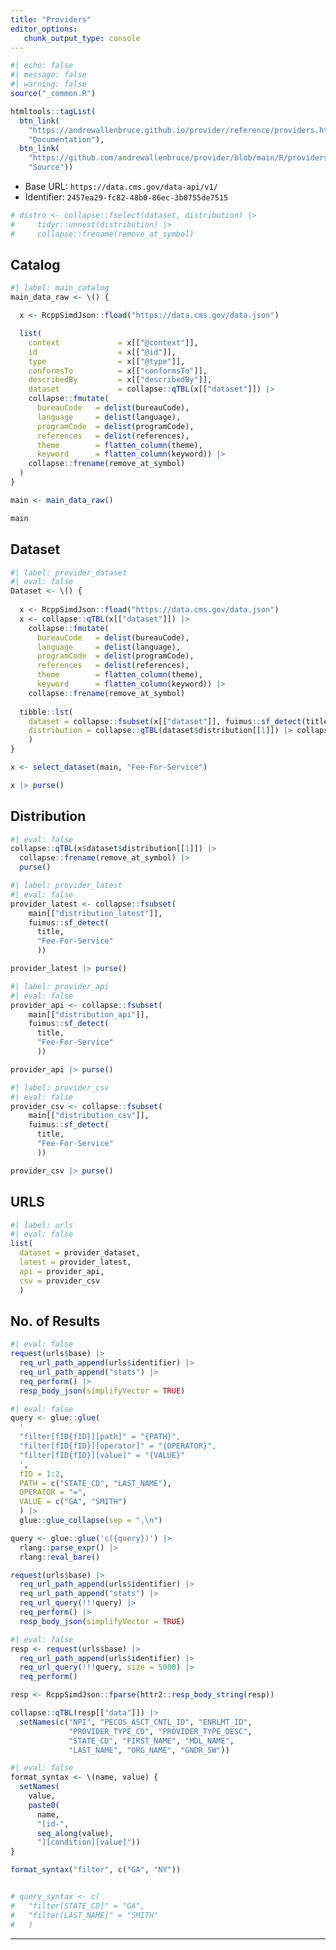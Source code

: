 ```yaml
---
title: "Providers"
editor_options: 
   chunk_output_type: console
---
```


```r
#| echo: false
#| message: false
#| warning: false
source("_common.R")

htmltools::tagList(
  btn_link(
    "https://andrewallenbruce.github.io/provider/reference/providers.html",
    "Documentation"),
  btn_link(
    "https://github.com/andrewallenbruce/provider/blob/main/R/providers.R", 
    "Source"))
```

   * Base URL: `https://data.cms.gov/data-api/v1/`
   * Identifier: `2457ea29-fc82-48b0-86ec-3b0755de7515`


```r
# distro <- collapse::fselect(dataset, distribution) |>
#     tidyr::unnest(distribution) |>
#     collapse::frename(remove_at_symbol)
```

## Catalog

```r
#| label: main_catalog
main_data_raw <- \() {

  x <- RcppSimdJson::fload("https://data.cms.gov/data.json")

  list(
    context             = x[["@context"]],
    id                  = x[["@id"]],
    type                = x[["@type"]],
    conformsTo          = x[["conformsTo"]],
    describedBy         = x[["describedBy"]],
    dataset             = collapse::qTBL(x[["dataset"]]) |>
    collapse::fmutate(
      bureauCode   = delist(bureauCode),
      language     = delist(language),
      programCode  = delist(programCode),
      references   = delist(references),
      theme        = flatten_column(theme),
      keyword      = flatten_column(keyword)) |>
    collapse::frename(remove_at_symbol)
  )
}

main <- main_data_raw()

main
```

## Dataset

```r
#| label: provider_dataset
#| eval: false
Dataset <- \() {
  
  x <- RcppSimdJson::fload("https://data.cms.gov/data.json")
  x <- collapse::qTBL(x[["dataset"]]) |>
    collapse::fmutate(
      bureauCode   = delist(bureauCode),
      language     = delist(language),
      programCode  = delist(programCode),
      references   = delist(references),
      theme        = flatten_column(theme),
      keyword      = flatten_column(keyword)) |>
    collapse::frename(remove_at_symbol)
  
  tibble::lst(
    dataset = collapse::fsubset(x[["dataset"]], fuimus::sf_detect(title, set)) |> collapse::frename(remove_at_symbol),
    distribution = collapse::qTBL(dataset$distribution[[1]]) |> collapse::frename(remove_at_symbol)
    )
}

x <- select_dataset(main, "Fee-For-Service")

x |> purse()
```


## Distribution

```r
#| eval: false
collapse::qTBL(x$dataset$distribution[[1]]) |> 
  collapse::frename(remove_at_symbol) |> 
  purse()
```


```r
#| label: provider_latest
#| eval: false
provider_latest <- collapse::fsubset(
    main[["distribution_latest"]],
    fuimus::sf_detect(
      title, 
      "Fee-For-Service"
      ))

provider_latest |> purse()
```


```r
#| label: provider_api
#| eval: false
provider_api <- collapse::fsubset(
    main[["distribution_api"]],
    fuimus::sf_detect(
      title, 
      "Fee-For-Service"
      ))

provider_api |> purse()
```


```r
#| label: provider_csv
#| eval: false
provider_csv <- collapse::fsubset(
    main[["distribution_csv"]],
    fuimus::sf_detect(
      title, 
      "Fee-For-Service"
      ))

provider_csv |> purse()
```

## URLS

```r
#| label: urls
#| eval: false
list(
  dataset = provider_dataset, 
  latest = provider_latest,
  api = provider_api,
  csv = provider_csv
  )
```


## No. of Results

```r
#| eval: false
request(urls$base) |> 
  req_url_path_append(urls$identifier) |> 
  req_url_path_append("stats") |> 
  req_perform() |> 
  resp_body_json(simplifyVector = TRUE)
```

```r
#| eval: false
query <- glue::glue(
  '
  "filter[fID{fID}][path]" = "{PATH}",
  "filter[fID{fID}][operator]" = "{OPERATOR}",
  "filter[fID{fID}][value]" = "{VALUE}"
  ', 
  fID = 1:2, 
  PATH = c("STATE_CD", "LAST_NAME"), 
  OPERATOR = "=",
  VALUE = c("GA", "SMITH")
  ) |> 
  glue::glue_collapse(sep = ",\n")

query <- glue::glue('c({query})') |> 
  rlang::parse_expr() |> 
  rlang::eval_bare()

request(urls$base) |> 
  req_url_path_append(urls$identifier) |> 
  req_url_path_append("stats") |> 
  req_url_query(!!!query) |> 
  req_perform() |> 
  resp_body_json(simplifyVector = TRUE)
```

```r
#| eval: false
resp <- request(urls$base) |> 
  req_url_path_append(urls$identifier) |> 
  req_url_query(!!!query, size = 5000) |> 
  req_perform()

resp <- RcppSimdJson::fparse(httr2::resp_body_string(resp))

collapse::qTBL(resp[["data"]]) |>
  setNames(c("NPI", "PECOS_ASCT_CNTL_ID", "ENRLMT_ID", 
             "PROVIDER_TYPE_CD", "PROVIDER_TYPE_DESC", 
             "STATE_CD", "FIRST_NAME", "MDL_NAME", 
             "LAST_NAME", "ORG_NAME", "GNDR_SW"))
```


```r
#| eval: false
format_syntax <- \(name, value) {
  setNames(
    value, 
    paste0(
      name, 
      "[id-", 
      seq_along(value), 
      "][condition][value]"))
}

format_syntax("filter", c("GA", "NY"))


# query_syntax <- c(
#   "filter[STATE_CD]" = "GA",
#   "filter[LAST_NAME]" = "SMITH"
#   )
```

--------------------------------------------------------------------------------
